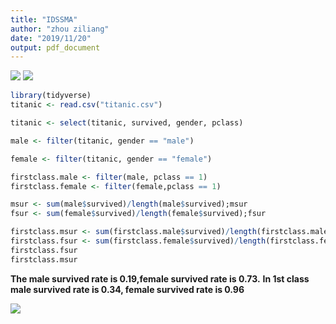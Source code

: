 ```yaml
---
title: "IDSSMA"
author: "zhou ziliang"
date: "2019/11/20"
output: pdf_document
---
```

![](d:/r workspace/R-homework/picture/p1.jpg)
![](d:/r workspace/R-homework/picture/p2.jpg)
```r
library(tidyverse)
titanic <- read.csv("titanic.csv")
```

```r
titanic <- select(titanic, survived, gender, pclass)

male <- filter(titanic, gender == "male")

female <- filter(titanic, gender == "female")

firstclass.male <- filter(male, pclass == 1)
firstclass.female <- filter(female,pclass == 1)

msur <- sum(male$survived)/length(male$survived);msur
fsur <- sum(female$survived)/length(female$survived);fsur

firstclass.msur <- sum(firstclass.male$survived)/length(firstclass.male$survived)
firstclass.fsur <- sum(firstclass.female$survived)/length(firstclass.female$survived)
firstclass.fsur
firstclass.msur
```

**The male survived rate is 0.19,female survived rate is 0.73.**
**In 1st class male survived rate is 0.34, female survived rate is 0.96**


![](d:/r workspace/R-homework/picture/p3.jpg)